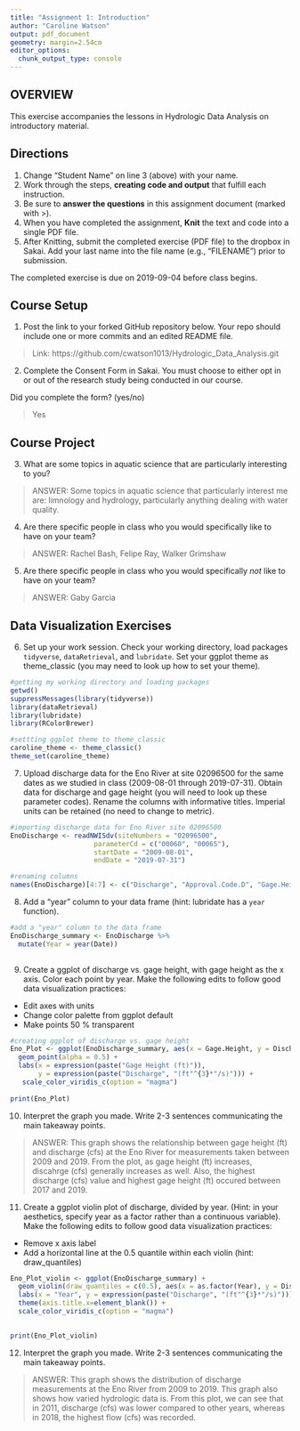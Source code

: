 ```yaml
---
title: "Assignment 1: Introduction"
author: "Caroline Watson"
output: pdf_document
geometry: margin=2.54cm
editor_options: 
  chunk_output_type: console
---
```


## OVERVIEW

This exercise accompanies the lessons in Hydrologic Data Analysis on introductory material. 

## Directions
1. Change "Student Name" on line 3 (above) with your name.
3. Work through the steps, **creating code and output** that fulfill each instruction.
4. Be sure to **answer the questions** in this assignment document (marked with >).
6. When you have completed the assignment, **Knit** the text and code into a single PDF file.
8. After Knitting, submit the completed exercise (PDF file) to the dropbox in Sakai. Add your last name into the file name (e.g., "FILENAME") prior to submission.

The completed exercise is due on 2019-09-04 before class begins.

## Course Setup
1. Post the link to your forked GitHub repository below. Your repo should include one or more commits and an edited README file.  

>  Link: https://github.com/cwatson1013/Hydrologic_Data_Analysis.git

2. Complete the Consent Form in Sakai. You must choose to either opt in or out of the research study being conducted in our course.

Did you complete the form? (yes/no)

> Yes

## Course Project

3. What are some topics in aquatic science that are particularly interesting to you?

> ANSWER: Some topics in aquatic science that particularly interest me are: limnology and hydrology, particularly anything dealing with water quality.

4. Are there specific people in class who you would specifically like to have on your team?

> ANSWER: Rachel Bash, Felipe Ray, Walker Grimshaw 

5. Are there specific people in class who you would specifically *not* like to have on your team?

> ANSWER: Gaby Garcia

## Data Visualization Exercises

6. Set up your work session. Check your working directory, load packages `tidyverse`,  `dataRetrieval`, and `lubridate`. Set your ggplot theme as theme_classic (you may need to look up how to set your theme).

```r

#getting my working directory and loading packages
getwd()
suppressMessages(library(tidyverse))
library(dataRetrieval)
library(lubridate)
library(RColorBrewer)

#settting ggplot theme to theme_classic
caroline_theme <- theme_classic() 
theme_set(caroline_theme)

```

7. Upload discharge data for the Eno River at site 02096500 for the same dates as we studied in class (2009-08-01 through 2019-07-31). Obtain data for discharge and gage height (you will need to look up these parameter codes). Rename the columns with informative titles. Imperial units can be retained (no need to change to metric).

```r

#importing discharge data for Eno River site 02096500
EnoDischarge <- readNWISdv(siteNumbers = "02096500", 
                     parameterCd = c("00060", "00065"),
                     startDate = "2009-08-01",
                     endDate = "2019-07-31")

#renaming columns
names(EnoDischarge)[4:7] <- c("Discharge", "Approval.Code.D", "Gage.Height", "Approval.Code.GH")

```

8. Add a "year" column to your data frame (hint: lubridate has a `year` function).

```r

#add a "year" column to the data frame
EnoDischarge_summary <- EnoDischarge %>%
  mutate(Year = year(Date))
  
```

9. Create a ggplot of discharge vs. gage height, with gage height as the x axis. Color each point by year. Make the following edits to follow good data visualization practices: 

* Edit axes with units
* Change color palette from ggplot default
* Make points 50 % transparent

```r

#creating ggplot of discharge vs. gage height
Eno_Plot <- ggplot(EnoDischarge_summary, aes(x = Gage.Height, y = Discharge, color = Year)) +
  geom_point(alpha = 0.5) +
  labs(x = expression(paste("Gage Height (ft)")), 
       y = expression(paste("Discharge", "(ft"^{3}*"/s)"))) +
   scale_color_viridis_c(option = "magma") 
 
print(Eno_Plot)

```

10. Interpret the graph you made. Write 2-3 sentences communicating the main takeaway points. 

> ANSWER: This graph shows the relationship between gage height (ft) and discharge (cfs) at the Eno River for measurements taken between 2009 and 2019. From the plot, as gage height (ft) increases, discahrge (cfs) generally increases as well. Also, the highest discharge (cfs) value and highest gage height (ft) occured between 2017 and 2019. 

11. Create a ggplot violin plot of discharge, divided by year. (Hint: in your aesthetics, specify year as a factor rather than a continuous variable). Make the following edits to follow good data visualization practices: 

* Remove x axis label
* Add a horizontal line at the 0.5 quantile within each violin (hint: draw_quantiles)
```r

Eno_Plot_violin <- ggplot(EnoDischarge_summary) + 
  geom_violin(draw_quantiles = c(0.5), aes(x = as.factor(Year), y = Discharge, color = Year)) +
  labs(x = "Year", y = expression(paste("Discharge", "(ft"^{3}*"/s)"))) +
  theme(axis.title.x=element_blank()) +
  scale_color_viridis_c(option = "magma")

  
print(Eno_Plot_violin)

```

12. Interpret the graph you made. Write 2-3 sentences communicating the main takeaway points. 

> ANSWER: This graph shows the distribution of discharge measurements at the Eno River from 2009 to 2019. This graph also shows how varied hydrologic data is. From this plot, we can see that in 2011, discharge (cfs) was lower compared to other years, whereas in 2018, the highest flow (cfs) was recorded. 
